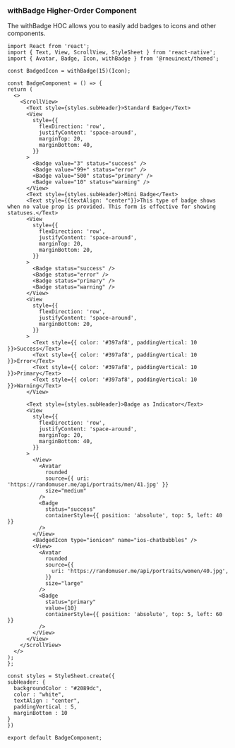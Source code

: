 <!-- To show the extra details about the Badge Component of the withBadge HOC as the autogen doesn't work for this. -->

### withBadge Higher-Order Component

The withBadge HOC allows you to easily add badges to icons and other components.

```SnackPlayer name=RNE Badge
import React from 'react';
import { Text, View, ScrollView, StyleSheet } from 'react-native';
import { Avatar, Badge, Icon, withBadge } from '@rneuinext/themed';

const BadgedIcon = withBadge(15)(Icon);

const BadgeComponent = () => {
return (
  <>
    <ScrollView>
      <Text style={styles.subHeader}>Standard Badge</Text>
      <View
        style={{
          flexDirection: 'row',
          justifyContent: 'space-around',
          marginTop: 20,
          marginBottom: 40,
        }}
      >
        <Badge value="3" status="success" />
        <Badge value="99+" status="error" />
        <Badge value="500" status="primary" />
        <Badge value="10" status="warning" />
      </View>
      <Text style={styles.subHeader}>Mini Badge</Text>
      <Text style={{textAlign: "center"}}>This type of badge shows when no value prop is provided. This form is effective for showing statuses.</Text>
      <View
        style={{
          flexDirection: 'row',
          justifyContent: 'space-around',
          marginTop: 20,
          marginBottom: 20,
        }}
      >
        <Badge status="success" />
        <Badge status="error" />
        <Badge status="primary" />
        <Badge status="warning" />
      </View>
      <View
        style={{
          flexDirection: 'row',
          justifyContent: 'space-around',
          marginBottom: 20,
        }}
      >
        <Text style={{ color: '#397af8', paddingVertical: 10 }}>Success</Text>
        <Text style={{ color: '#397af8', paddingVertical: 10 }}>Error</Text>
        <Text style={{ color: '#397af8', paddingVertical: 10 }}>Primary</Text>
        <Text style={{ color: '#397af8', paddingVertical: 10 }}>Warning</Text>
      </View>

      <Text style={styles.subHeader}>Badge as Indicator</Text>
      <View
        style={{
          flexDirection: 'row',
          justifyContent: 'space-around',
          marginTop: 20,
          marginBottom: 40,
        }}
      >
        <View>
          <Avatar
            rounded
            source={{ uri: 'https://randomuser.me/api/portraits/men/41.jpg' }}
            size="medium"
          />
          <Badge
            status="success"
            containerStyle={{ position: 'absolute', top: 5, left: 40 }}
          />
        </View>
        <BadgedIcon type="ionicon" name="ios-chatbubbles" />
        <View>
          <Avatar
            rounded
            source={{
              uri: 'https://randomuser.me/api/portraits/women/40.jpg',
            }}
            size="large"
          />
          <Badge
            status="primary"
            value={10}
            containerStyle={{ position: 'absolute', top: 5, left: 60 }}
          />
        </View>
      </View>
    </ScrollView>
  </>
);
};

const styles = StyleSheet.create({
subHeader: {
  backgroundColor : "#2089dc",
  color : "white",
  textAlign : "center",
  paddingVertical : 5,
  marginBottom : 10
}
})

export default BadgeComponent;
```
